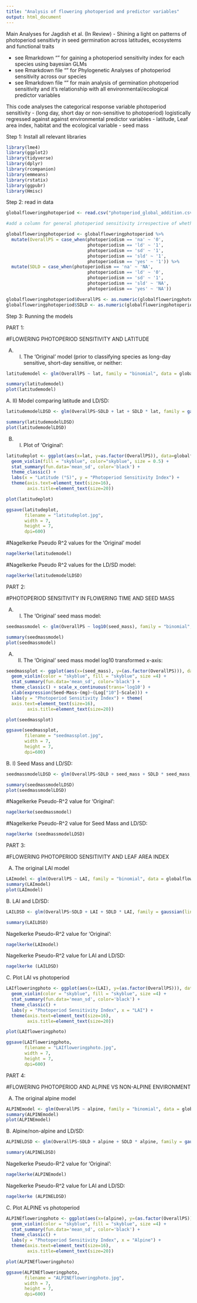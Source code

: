 ```yaml
---
title: "Analysis of flowering photoperiod and predictor variables"
output: html_document
---
```


Main Analyses for Jagdish et al. (In Review) - Shining a light on patterns of photoperiod sensitivty in seed germination across latitudes, ecosystems and functional traits

- see Rmarkdown "" for gaining a photoperiod sensitivity index for each species using bayesian GLMs
- see Rmarkdown file "" for Phylogenetic Analyses of photoperiod sensitivity across our species
- see Rmarkdown file "" for main analysis of germination photoperiod sensitivity and it's relationship with all environmental/ecological predictor variables

This code analyses the categorical response variable photoperiod sensitivity - (long day, short day or non-sensitive to photoperiod) logistically regressed against against environmental predictor variables - latitude, Leaf area index, habitat and the ecological variable - seed mass

Step 1: Install all relevant libraries
```r
library(lme4)
library(ggplot2)
library(tidyverse)
library(dplyr)
library(rcompanion)
library(emmeans)
library(rstatix)
library(ggpubr)
library(Hmisc)
```


Step 2: read in data

```r
globalfloweringphotoperiod <- read.csv("photoperiod_global_addition.csv")

#add a column for general photoperiod sensitivity irrespective of whether the species is short day or long day

globalfloweringphotoperiod <- globalfloweringphotoperiod %>%
  mutate(OverallPS = case_when(photoperiodism == 'na' ~ '0',
                               photoperiodism == 'ld' ~ '1',
                               photoperiodism == 'sd' ~ '1',
                               photoperiodism == 'sld' ~ '1',
                               photoperiodism == 'yes' ~ '1')) %>%
  mutate(SDLD = case_when(photoperiodism == 'na' ~ 'NA',
                               photoperiodism == 'ld' ~ '0',
                               photoperiodism == 'sd' ~ '1',
                               photoperiodism == 'sld' ~ 'NA',
                               photoperiodism == 'yes' ~ 'NA'))

globalfloweringphotoperiod$OverallPS <- as.numeric(globalfloweringphotoperiod$OverallPS)
globalfloweringphotoperiod$SDLD <- as.numeric(globalfloweringphotoperiod$SDLD)
```


Step 3: Running the models

PART 1:

#FLOWERING PHOTOPERIOD SENSITIVITY AND LATITUDE

A) I) The 'Original' model (prior to classifying species as long-day sensitive, short-day sensitive, or neither: 
```r
latitudemodel <- glm(OverallPS ~ lat, family = "binomial", data = globalfloweringphotoperiod)

summary(latitudemodel)
plot(latitudemodel)
```

A. II) Model comparing latitude and LD/SD:
```r
latitudemodelLDSD <- glm(OverallPS~SDLD + lat + SDLD * lat, family = gaussian(link = "identity"), data =globalfloweringphotoperiod)

summary(latitudemodelLDSD)
plot(latitudemodelLDSD)
```

B) I) Plot of 'Original':
```r
latitudeplot <- ggplot(aes(x=lat, y=as.factor(OverallPS)), data=globalfloweringphotoperiod) +
  geom_violin(fill = "skyblue", color="skyblue", size = 0.5) + 
  stat_summary(fun.data='mean_sd', color='black') +
  theme_classic() + 
  labs(x = "Latitude (°S)", y = "Photoperiod Sensitivity Index") + 
  theme(axis.text=element_text(size=16),
        axis.title=element_text(size=20))

plot(latitudeplot)

ggsave(latitudeplot, 
       filename = "latitudeplot.jpg",
       width = 7,
       height = 7,
       dpi=600)
```

#Nagelkerke Pseudo R^2 values for the 'Original' model 
```r
nagelkerke(latitudemodel)
```

#Nagelkerke Pseudo R^2 values for the LD/SD model:
```r
nagelkerke(latitudemodelLDSD)
```

PART 2:

#PHOTOPERIOD SENSITIVITY IN FLOWERING TIME AND SEED MASS

A) I) The 'Original' seed mass model:
```r
seedmassmodel <- glm(OverallPS ~ log10(seed_mass), family = "binomial", data = globalfloweringphotoperiod)

summary(seedmassmodel)
plot(seedmassmodel)
```

A) II) The 'Original' seed mass model log10 transformed x-axis:
```r
seedmassplot <- ggplot(aes(x=(seed_mass), y=(as.factor(OverallPS))), data=globalfloweringphotoperiod) +
  geom_violin(color = "skyblue", fill = "skyblue", size =4) + 
  stat_summary(fun.data='mean_sd', color='black') +
  theme_classic() + scale_x_continuous(trans='log10') + 
  xlab(expression(Seed~Mass~(mg)~(Log["10"]~Scale))) + 
  labs(y = "Photoperiod Sensitivity Index") + theme(
  axis.text=element_text(size=16),
        axis.title=element_text(size=20))

plot(seedmassplot)

ggsave(seedmassplot, 
       filename = "seedmassplot.jpg",
       width = 7,
       height = 7,
       dpi=600)
```

B. I) Seed Mass and LD/SD:
```r
seedmassmodelLDSD <- glm(OverallPS~SDLD + seed_mass + SDLD * seed_mass, family = gaussian(link = "identity"), data =globalfloweringphotoperiod)

summary(seedmassmodelLDSD)
plot(seedmassmodelLDSD)
```

#Nagelkerke Pseudo-R^2 value for 'Original':
```r
nagelkerke(seedmassmodel)
```

#Nagelkerke Pseudo-R^2 value for Seed Mass and LD/SD:

```r
nagelkerke (seedmassmodelLDSD)
```

PART 3:

#FLOWERING PHOTOPERIOD SENSITIVITY AND LEAF AREA INDEX

A) The original LAI model 
```r
LAImodel <- glm(OverallPS ~ LAI, family = "binomial", data = globalfloweringphotoperiod)
summary(LAImodel)
plot(LAImodel)
```

B. LAI and LD/SD: 

```r
LAILDSD <- glm(OverallPS~SDLD + LAI + SDLD * LAI, family = gaussian(link = "identity"), data =globalfloweringphotoperiod)

summary(LAILDSD)
```
Nagelkerke Pseudo-R^2 value for 'Original':
```r
nagelkerke(LAImodel)
```
Nagelkerke Pseudo-R^2 value for LAI and LD/SD:

```r
nagelkerke (LAILDSD)
```

C. Plot LAI vs photoperiod

```r
LAIfloweringphoto <- ggplot(aes(x=(LAI), y=(as.factor(OverallPS))), data=globalfloweringphotoperiod) +
  geom_violin(color = "skyblue", fill = "skyblue", size =4) + 
  stat_summary(fun.data='mean_sd', color='black') +
  theme_classic() + 
  labs(y = "Photoperiod Sensitivity Index", x = "LAI") + 
  theme(axis.text=element_text(size=16),
        axis.title=element_text(size=20))

plot(LAIfloweringphoto)

ggsave(LAIfloweringphoto, 
       filename = "LAIfloweringphoto.jpg",
       width = 7,
       height = 7,
       dpi=600)
```


PART 4:

#FLOWERING PHOTOPERIOD AND ALPINE VS NON-ALPINE ENVIRONMENT 

A) The original alpine model 
```r
ALPINEmodel <- glm(OverallPS ~ alpine, family = "binomial", data = globalfloweringphotoperiod)
summary(ALPINEmodel)
plot(ALPINEmodel)
```

B. Alpine/non-alpine and LD/SD: 

```r
ALPINELDSD <- glm(OverallPS~SDLD + alpine + SDLD * alpine, family = gaussian(link = "identity"), data =globalfloweringphotoperiod)

summary(ALPINELDSD)
```
Nagelkerke Pseudo-R^2 value for 'Original':
```r
nagelkerke(ALPINEmodel)
```
Nagelkerke Pseudo-R^2 value for LAI and LD/SD:

```r
nagelkerke (ALPINELDSD)
```

C. Plot ALPINE vs photoperiod

```r
ALPINEfloweringphoto <- ggplot(aes(x=(alpine), y=(as.factor(OverallPS))), data=globalfloweringphotoperiod) +
  geom_violin(color = "skyblue", fill = "skyblue", size =4) + 
  stat_summary(fun.data='mean_sd', color='black') +
  theme_classic() + 
  labs(y = "Photoperiod Sensitivity Index", x = "Alpine") + 
  theme(axis.text=element_text(size=16),
        axis.title=element_text(size=20))

plot(ALPINEfloweringphoto)

ggsave(ALPINEfloweringphoto, 
       filename = "ALPINEfloweringphoto.jpg",
       width = 7,
       height = 7,
       dpi=600)
```


